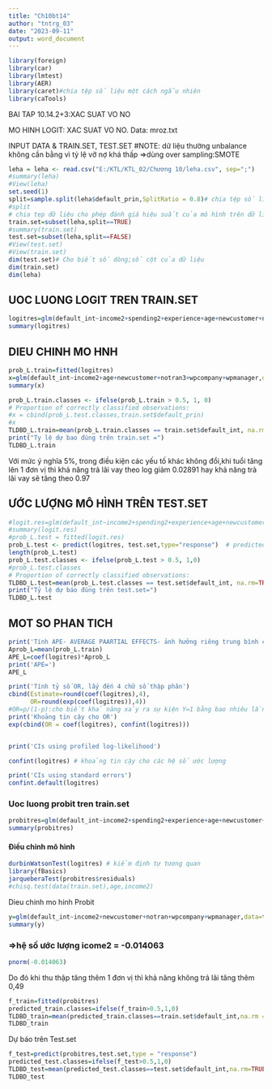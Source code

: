 ---
title: "Ch10bt14"
author: "tntrg_03"
date: "2023-09-11"
output: word_document
---

```{r  echo=TRUE}
library(foreign)
library(car)
library(lmtest)
library(AER)
library(caret)#chia tệp số liệu một cách ngẫu nhiên
library(caTools)
```

BAI TAP 10.14.2+3:XAC SUAT VO NO

MO HINH LOGIT: XAC SUAT VO NO. Data: mroz.txt

INPUT DATA & TRAIN.SET, TEST.SET
 #NOTE: dữ liệu thường unbalance không cần bằng vì tỷ lệ vỡ nợ khá thấp
 =>dùng over sampling:SMOTE

```{r  echo=TRUE}
leha = leha <- read.csv("E:/KTL/KTL_02/Chương 10/leha.csv", sep=";")
#summary(leha)
#View(leha)
set.seed(1)
split=sample.split(leha$default_prin,SplitRatio = 0.8)# chia tệp số liệu theo biến default_prin
#split
# chia tẹp dữ liệu cho phép đánh giá hiệu suất của mô hình trên dữ liệu mà chưa từng thấy trước đây
train.set=subset(leha,split==TRUE)
#summary(train.set)
test.set=subset(leha,split==FALSE)
#View(test.set)
#View(train.set)
dim(test.set)# Cho biết số dòng;số cột của dữ liệu
dim(train.set)
dim(leha)
```

## UOC LUONG LOGIT TREN TRAIN.SET

```{r  echo=TRUE}
logitres=glm(default_int~income2+spending2+experience+age+newcustomer+notran+notran3+wpcity+wpcompany+wpothers+wpmanager+wpspecialist+wpother+cash+home100+liveparent+rent,data=train.set,family=binomial(link=logit))
summary(logitres)
```

## DIEU CHINH MO HNH

```{r  echo=TRUE}

prob_L.train=fitted(logitres) 
x=glm(default_int~income2+age+newcustomer+notran3+wpcompany+wpmanager,data=train.set,family=binomial(link=logit))
summary(x)

prob_L.train.classes <- ifelse(prob_L.train > 0.5, 1, 0)
# Proportion of correctly classified observations:
#x = cbind(prob_L.test.classes,train.set$default_prin)
#x
TLDBD_L.train=mean(prob_L.train.classes == train.set$default_int, na.rm=TRUE)
print("Ty lệ dự bao đúng trên train.set =")
TLDBD_L.train

```
Với mức ý nghĩa 5%, trong điều kiện các yếu tố khác không đổi,khi tuổi tăng lên 1 đơn vị thì khả năng trả lãi vay theo log giảm 0.02891 hay khả năng trả lãi vay sẽ tăng theo 0.97

## ƯỚC LƯỢNG MÔ HÌNH TRÊN TEST.SET

```{r}
#logit.res=glm(default_int~income2+spending2+experience+age+newcustomer+notran+notran3+wpcity+wpcompany+wpothers+wpmanager+wpspecialist+wpother+cash+home100+liveparent+rent,data=test.set,family=binomial(link=logit))
#summary(logit.res)
#prob_L.test = fitted(logit.res)
prob_L.test <- predict(logitres, test.set,type="response")  # predicted scores 
length(prob_L.test)
prob_L.test.classes <- ifelse(prob_L.test > 0.5, 1,0)
#prob_L.test.classes
# Proportion of correctly classified observations:
TLDBD_L.test=mean(prob_L.test.classes == test.set$default_int, na.rm=TRUE)
print("Tỷ lệ dự báo đúng trên test.set=")
TLDBD_L.test

```

## MOT SO PHAN TICH

```{r}
print('Tính APE- AVERAGE PAARTIAL EFFECTS- ảnh hưởng riêng trung bình của từng biến')
Aprob_L=mean(prob_L.train)
APE_L=coef(logitres)*Aprob_L
print('APE=')  
APE_L

print('Tính tỷ số OR, lấy đến 4 chữ số thập phân')
cbind(Estimate=round(coef(logitres),4),
      OR=round(exp(coef(logitres)),4))
#OR=p/(1-p):cho biết khả năng xảy ra sự kiện Y=1 bằng bao nhiêu lần so với sự kiện Y=0
print('Khoảng tin cậy cho OR')
exp(cbind(OR = coef(logitres), confint(logitres)))


print('CIs using profiled log-likelihood')

confint(logitres) # khoảng tin cậy cho các hệ số ước lượng 

print('CIs using standard errors')
confint.default(logitres)
```


### Uoc luong probit tren train.set
```{r}
probitres=glm(default_int~income2+spending2+experience+age+newcustomer+notran+notran3+wpcity+wpcompany+wpothers+wpmanager+wpspecialist+wpother+cash+home100+liveparent+rent,data=train.set,family=binomial(link = probit))
summary(probitres)
```
#### Điều chỉnh mô hình
```{r}
durbinWatsonTest(logitres) # kiểm định tự tương quan
library(fBasics)
jarqueberaTest(probitres$residuals)
#chisq.test(data(train.set),age,income2)
```
Dieu chinh mo hinh Probit
```{r}
y=glm(default_int~income2+newcustomer+notran+wpcompany+wpmanager,data=train.set,family=binomial(link = probit))
summary(y)
```
### =>hệ số ước lượng icome2 = -0.014063
```{r}
pnorm(-0.014063)
```
Do đó khi thu thập tăng thêm 1 đơn vị thì khả năng không trả lãi tăng thêm 0,49

```{r}
f_train=fitted(probitres)
predicted_train.classes=ifelse(f_train>0.5,1,0)
TLDBD_train=mean(predicted_train.classes==train.set$default_int,na.rm = TRUE)
TLDBD_train
```
Dự báo trên Test.set

```{r}
f_test=predict(probitres,test.set,type = "response")
predicted_test.classes=ifelse(f_test>0.5,1,0)
TLDBD_test=mean(predicted_test.classes==test.set$default_int,na.rm=TRUE)
TLDBD_test

```






